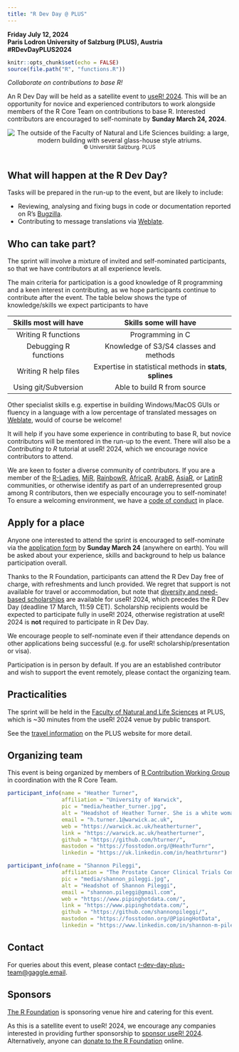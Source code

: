 ```yaml
---
title: "R Dev Day @ PLUS"
---
```


**Friday July 12, 2024\
Paris Lodron University of Salzburg (PLUS), Austria\
#RDevDayPLUS2024**

```r
knitr::opts_chunk$set(echo = FALSE)
source(file.path("R", "functions.R"))
```

*Collaborate on contributions to base R!*

An R Dev Day will be held as a satellite event to [useR! 2024](https://user2024.r-project.org/).
This will be an opportunity for novice and experienced contributors to work alongside members of the R Core Team on contributions to base R.
Interested contributors are encouraged to self-nominate by **Sunday March 24, 2024**.

<center>![The outside of the Faculty of Natural and Life Sciences building: a large, modern building with several glass-house style atriums.](NLW-Sommer-aussen-3-400.jpg)<br> <small>© Universität Salzburg. PLUS<br><br></small></center>

## What will happen at the R Dev Day?

Tasks will be prepared in the run-up to the event, but are likely to include:

 * Reviewing, analysing and fixing bugs in code or documentation reported on R’s [Bugzilla](https://bugs.r-project.org/).
 * Contributing to message translations via [Weblate](https://translate.rx.studio/projects/r-project/).

## Who can take part?

The sprint will involve a mixture of invited and self-nominated participants, so that we have contributors at all experience levels.

The main criteria for participation is a good knowledge of R programming and a keen interest in contributing, as we hope participants continue to contribute after the event. The table below shows the type of knowledge/skills we expect participants to have

| Skills most will have |                   Skills some will have                    |
|:------------------------:|:--------------------------------------------:|
|  Writing R functions  |                      Programming in C                      |
| Debugging R functions |           Knowledge of S3/S4 classes and methods           |
| Writing R help files  | Expertise in statistical methods in **stats**, **splines** |
| Using git/Subversion  |                Able to build R from source                 |

Other specialist skills e.g. expertise in building Windows/MacOS GUIs or fluency in a language with a low percentage of translated messages on [Weblate](https://translate.rx.studio/projects/r-project/), would of course be welcome!

It will help if you have some experience in contributing to base R, but novice contributors will be mentored in the run-up to the event. There will also be a *Contributing to R* tutorial at useR! 2024, which we encourage novice contributors to attend.

We are keen to foster a diverse community of contributors. If you are a member of the [R-Ladies](https://rladies.org/), [MiR](https://mircommunity.com/), [RainbowR](https://rainbowr.netlify.app/), [AfricaR](https://africa-r.org/), [ArabR](https://github.com/ARab-R), [AsiaR](https://bit.ly/join_asiaR_slack), or [LatinR](https://latin-r.com/) communities, or otherwise identify as part of an underrepresented group among R contributors, then we especially encourage you to self-nominate! To ensure a welcoming environment, we have a [code of conduct](/code-of-conduct.html) in place.

## Apply for a place

Anyone one interested to attend the sprint is encouraged to self-nominate via the [application form](https://rfoundation.limequery.com/834329) by **Sunday March 24** (anywhere on earth). You will be asked about your experience, skills and background to help us balance participation overall.

Thanks to the R Foundation, participants can attend the R Dev Day free of charge, with refreshments and lunch provided. We regret that support is not available for travel or accommodation, but note that [diversity and need-based scholarships](https://events.linuxfoundation.org/user/attend/scholarships/) are available for useR! 2024, which precedes the R Dev Day (deadline 17 March, 11:59 CET). Scholarship recipients would be expected to participate fully in useR! 2024, otherwise registration at useR! 2024 is **not** required to participate in R Dev Day.

We encourage people to self-nominate even if their attendance depends on other applications being successful (e.g. for useR! scholarship/presentation or visa).

Participation is in person by default. If you are an established contributor and wish to support the event remotely, please contact the organizing team. 

## Practicalities

The sprint will be held in the [Faculty of Natural and Life Sciences](https://www.plus.ac.at/natural-and-life-sciences/?lang=en) at PLUS, which is ~30 minutes from the useR! 2024 venue by public transport.

See the [travel information](https://www.plus.ac.at/natural-and-life-sciences/contact-travel-information-directions/?lang=en) on the PLUS website for more detail.

## Organizing team

This event is being organized by members of [R Contribution Working Group](https://contributor.r-project.org/working-group) in coordination with the R Core Team.

::: people-gallery
::: {#person}
```r
participant_info(name = "Heather Turner",
                 affiliation = "University of Warwick",
                 pic = "media/heather_turner.jpg",
                 alt = "Headshot of Heather Turner. She is a white woman in her 40s with long dark hair and wears glasses.",
                 email = "h.turner.1@warwick.ac.uk",
                 web = "https://warwick.ac.uk/heatherturner",
                 link = "https://warwick.ac.uk/heatherturner",
                 github = "https://github.com/hturner/",
                 mastodon = "https://fosstodon.org/@HeathrTurnr",
                 linkedin = "https://uk.linkedin.com/in/heathrturnr")
```
:::

::: {#person}
```r
participant_info(name = "Shannon Pileggi",
                 affiliation = "The Prostate Cancer Clinical Trials Consortium",
                 pic = "media/shannon_pileggi.jpg",
                 alt = "Headshot of Shannon Pileggi",
                 email = "shannon.pileggi@gmail.com",
                 web = "https://www.pipinghotdata.com/",
                 link = "https://www.pipinghotdata.com/",
                 github = "https://github.com/shannonpileggi/",
                 mastodon = "https://fosstodon.org/@PipingHotData",
                 linkedin = "https://www.linkedin.com/in/shannon-m-pileggi/")
```
:::

:::


## Contact

For queries about this event, please contact [r-dev-day-plus-team\@gaggle.email](mailto:r-dev-day-plus-team@gaggle.email).

## Sponsors

[The R Foundation](https://www.r-project.org/foundation/) is sponsoring venue hire and catering for this event. 

As this is a satellite event to useR! 2024, we encourage any companies interested in providing further sponsorship to [sponsor useR! 2024](https://events.linuxfoundation.org/user/sponsor/). 
Alternatively, anyone can [donate to the R Foundation](https://www.r-project.org/foundation/donations.html) online.